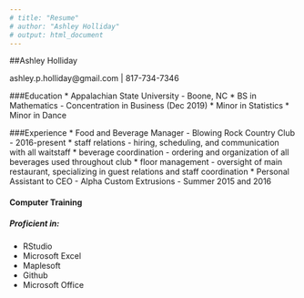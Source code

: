 ```yaml
---
# title: "Resume"
# author: "Ashley Holliday"
# output: html_document
---
```

##Ashley Holliday


ashley.p.holliday@gmail.com |
817-734-7346

###Education
* Appalachian State University - Boone, NC
  * BS in Mathematics - Concentration in Business (Dec 2019)
    * Minor in Statistics
    * Minor in Dance
        

###Experience
* Food and Beverage Manager - Blowing Rock Country Club - 2016-present
    * staff relations - hiring, scheduling, and communication with all waitstaff
    * beverage coordination - ordering and organization of all beverages used throughout club
    * floor management - oversight of main restaurant, specializing in guest relations and staff coordination
* Personal Assistant to CEO - Alpha Custom Extrusions - Summer 2015 and 2016


#### Computer Training
##### Proficient in:
* RStudio
* Microsoft Excel
* Maplesoft
* Github
* Microsoft Office
